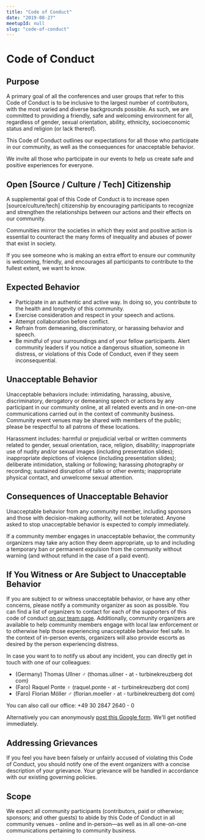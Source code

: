 ```yaml
---
title: "Code of Conduct"
date: "2019-08-27"
meetupId: null
slug: "code-of-conduct"
---
```


# Code of Conduct

## Purpose
A primary goal of all the conferences and user groups that refer to this Code of Conduct is to be inclusive to the largest number of contributors, with the most varied and diverse backgrounds possible. As such, we are committed to providing a friendly, safe and welcoming environment for all, regardless of gender, sexual orientation, ability, ethnicity, socioeconomic status and religion (or lack thereof).

This Code of Conduct outlines our expectations for all those who participate in our community, as well as the consequences for unacceptable behavior.

We invite all those who participate in our events to help us create safe and positive experiences for everyone.

## Open [Source / Culture / Tech] Citizenship
A supplemental goal of this Code of Conduct is to increase open [source/culture/tech] citizenship by encouraging participants to recognize and strengthen the relationships between our actions and their effects on our community.

Communities mirror the societies in which they exist and positive action is essential to counteract the many forms of inequality and abuses of power that exist in society.

If you see someone who is making an extra effort to ensure our community is welcoming, friendly, and encourages all participants to contribute to the fullest extent, we want to know.

## Expected Behavior

- Participate in an authentic and active way. In doing so, you contribute to the health and longevity of this community.
- Exercise consideration and respect in your speech and actions.
- Attempt collaboration before conflict.
- Refrain from demeaning, discriminatory, or harassing behavior and speech.
- Be mindful of your surroundings and of your fellow participants. Alert community leaders if you notice a dangerous situation, someone in distress, or violations of this Code of Conduct, even if they seem inconsequential.

## Unacceptable Behavior

Unacceptable behaviors include: intimidating, harassing, abusive, discriminatory, derogatory or demeaning speech or actions by any participant in our community online, at all related events and in one-on-one communications carried out in the context of community business. Community event venues may be shared with members of the public; please be respectful to all patrons of these locations.

Harassment includes: harmful or prejudicial verbal or written comments related to gender, sexual orientation, race, religion, disability; inappropriate use of nudity and/or sexual images (including presentation slides); inappropriate depictions of violence (including presentation slides); deliberate intimidation, stalking or following; harassing photography or recording; sustained disruption of talks or other events; inappropriate physical contact, and unwelcome sexual attention.

## Consequences of Unacceptable Behavior

Unacceptable behavior from any community member, including sponsors and those with decision-making authority, will not be tolerated. Anyone asked to stop unacceptable behavior is expected to comply immediately.

If a community member engages in unacceptable behavior, the community organizers may take any action they deem appropriate, up to and including a temporary ban or permanent expulsion from the community without warning (and without refund in the case of a paid event).

## If You Witness or Are Subject to Unacceptable Behavior

If you are subject to or witness unacceptable behavior, or have any other concerns, please notify a community organizer as soon as possible. You can find a list of organizers to contact for each of the supporters of this code of conduct [on our team page](/team). Additionally, community organizers are available to help community members engage with local law enforcement or to otherwise help those experiencing unacceptable behavior feel safe. In the context of in-person events, organizers will also provide escorts as desired by the person experiencing distress.

In case you want to to notify us about any incident, you can directly get in touch with one of our colleagues:

- (Germany) Thomas Ullner ♂ (thomas.ullner - at - turbinekreuzberg dot com)
- (Faro) Raquel Ponte ♀ (raquel.ponte - at - turbinekreuzberg dot com)
- (Faro) Florian Möller ♂ (florian.moeller - at - turbinekreuzberg dot com)

You can also call our office: +49 30 2847 2640 - 0

Alternatively you can anonymously [post this Google form](https://goo.gl/forms/1Gl9AiLWS133q95t2). We'll get notified immediately.

## Addressing Grievances

If you feel you have been falsely or unfairly accused of violating this Code of Conduct, you should notify one of the event organizers with a concise description of your grievance. Your grievance will be handled in accordance with our existing governing policies.

## Scope

We expect all community participants (contributors, paid or otherwise; sponsors; and other guests) to abide by this Code of Conduct in all community venues - online and in-person—as well as in all one-on-one communications pertaining to community business.
